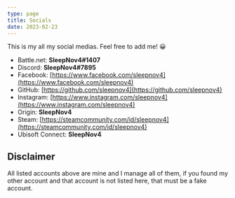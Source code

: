```yaml
---
type: page
title: Socials
date: 2023-02-23
---
```


This is my all my social medias. Feel free to add me! 😀

- Battle.net: **SleepNov4#1407**
- Discord: **SleepNov4#7895**
- Facebook: [https://www.facebook.com/sleepnov4](https://www.facebook.com/sleepnov4)
- GitHub: [https://github.com/sleepnov4](https://github.com/sleepnov4)
- Instagram: [https://www.instagram.com/sleepnov4](https://www.instagram.com/sleepnov4)
- Origin: **SleepNov4**
- Steam: [https://steamcommunity.com/id/sleepnov4](https://steamcommunity.com/id/sleepnov4)
- Ubisoft Connect: **SleepNov4**

## Disclaimer
All listed accounts above are mine and I manage all of them, if you found my other account and that account is not listed here, that must be a fake account.